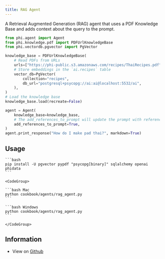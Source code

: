 ```yaml
---
title: RAG Agent
---
```


A Retrieval Augmented Generation (RAG) agent that uses a PDF Knowledge Base and adds context about the query to the prompt.

```python cookbook/agents/rag_agent.py
from phi.agent import Agent
from phi.knowledge.pdf import PDFUrlKnowledgeBase
from phi.vectordb.pgvector import PgVector

knowledge_base = PDFUrlKnowledgeBase(
    # Read PDFs from URLs
    urls=["https://phi-public.s3.amazonaws.com/recipes/ThaiRecipes.pdf"],
    # Store embeddings in the `ai.recipes` table
    vector_db=PgVector(
        collection="recipes",
        db_url="postgresql+psycopg://ai:ai@localhost:5532/ai",
    ),
)
# Load the knowledge base
knowledge_base.load(recreate=False)

agent = Agent(
    knowledge_base=knowledge_base,
    # The add_references_to_prompt will update the prompt with references from the knowledge base.
    add_references_to_prompt=True,
)
agent.print_response("How do I make pad thai?", markdown=True)
```

## Usage

<Steps>
  <Snippet file="create-venv-step.mdx" />

  <Snippet file="run-pgvector-step.mdx" />

  <Step title="Install libraries">

    ```bash
    pip install -U pgvector pypdf "psycopg[binary]" sqlalchemy openai phidata
    ```

  </Step>

  <Step title="Run the agent">

    <CodeGroup>

    ```bash Mac
    python cookbook/agents/rag_agent.py
    ```

    ```bash Windows
    python cookbook/agents/rag_agent.py
    ```

    </CodeGroup>

  </Step>

</Steps>

## Information

- View on [Github](https://github.com/phidatahq/phidata/tree/main/cookbook/agents/rag_agent.py)
